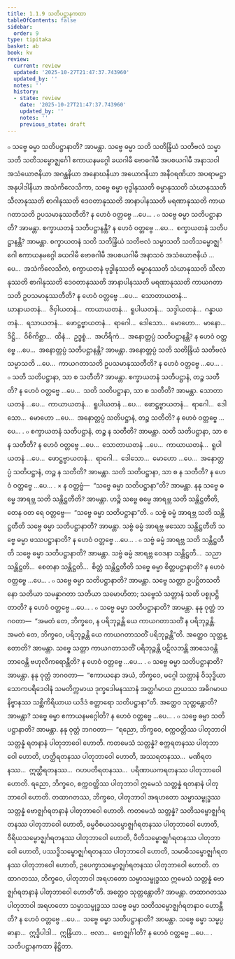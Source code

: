```yaml
---
title: 1.1.9 သတိပဋ္ဌာနကထာ
tableOfContents: false
sidebar:
  order: 9
type: tipitaka
basket: ab
book: kv
review:
  current: review
  updated: '2025-10-27T21:47:37.743960'
  updated_by: ''
  notes: ''
  history:
  - state: review
    date: '2025-10-27T21:47:37.743960'
    updated_by: ''
    notes: ''
    previous_state: draft
---
```



<ReviewStatus review={frontmatter.review} showDetails={true} />

<HypothesisAnnotation frontmatter={frontmatter} />

<DynamicBreadcrumb />

<Division number="301" book="kv" e="ch" v="32" p="121">

<Paragraph number="765" book="kv">
๐ သဗ္ဗေ ဓမ္မာ သတိပဋ္ဌာနာတိ? အာမန္တာ. သဗ္ဗေ ဓမ္မာ သတိ သတိန္ဒြိယံ သတိဗလံ သမ္မာသတိ သတိသမ္ဗောဇ္ဈင်္ဂေါ ဧကာယနမဂ္ဂေါ ခယဂါမီ ဗောဓဂါမီ အပစယဂါမီ အနာသဝါ အသံယောဇနိယာ အဂန္ထနိယာ အနောဃနိယာ အယောဂနိယာ အနီဝရဏိယာ အပရာမဋ္ဌာ အနုပါဒါနိယာ အသံကိလေသိကာ, သဗ္ဗေ ဓမ္မာ ဗုဒ္ဓါနုဿတိ ဓမ္မာနုဿတိ သံဃာနုဿတိ သီလာနုဿတိ စာဂါနုဿတိ ဒေဝတာနုဿတိ အာနာပါနဿတိ မရဏာနုဿတိ ကာယဂတာသတိ ဥပသမာနုဿတီတိ? န ဟေဝံ ဝတ္တဗ္ဗေ …ပေ… .
</Paragraph>

<Paragraph number="766" book="kv">
๐ သဗ္ဗေ ဓမ္မာ သတိပဋ္ဌာနာတိ? အာမန္တာ. စက္ခာယတနံ သတိပဋ္ဌာနန္တိ? န ဟေဝံ ဝတ္တဗ္ဗေ …ပေ…  စက္ခာယတနံ သတိပဋ္ဌာနန္တိ? အာမန္တာ. စက္ခာယတနံ သတိ သတိန္ဒြိယံ သတိဗလံ သမ္မာသတိ သတိသမ္ဗောဇ္ဈင်္ဂေါ ဧကာယနမဂ္ဂေါ ခယဂါမီ ဗောဓဂါမီ အပစယဂါမီ အနာသဝံ အသံယောဇနိယံ …ပေ…  အသံကိလေသိကံ, စက္ခာယတနံ ဗုဒ္ဓါနုဿတိ ဓမ္မာနုဿတိ သံဃာနုဿတိ သီလာနုဿတိ စာဂါနုဿတိ ဒေဝတာနုဿတိ အာနာပါနဿတိ မရဏာနုဿတိ ကာယဂတာသတိ ဥပသမာနုဿတီတိ? န ဟေဝံ ဝတ္တဗ္ဗေ …ပေ…  သောတာယတနံ…  ဃာနာယတနံ…  ဇိဝှါယတနံ…  ကာယာယတနံ…  ရူပါယတနံ…  သဒ္ဒါယတနံ…  ဂန္ဓာယတနံ…  ရသာယတနံ…  ဖောဋ္ဌဗ္ဗာယတနံ…  ရာဂေါ…  ဒေါသော…  မောဟော…  မာနော…  ဒိဋ္ဌိ…  ဝိစိကိစ္ဆာ…  ထိနံ…  ဥဒ္ဓစ္စံ…  အဟိရိကံ…  အနောတ္တပ္ပံ သတိပဋ္ဌာနန္တိ? န ဟေဝံ ဝတ္တဗ္ဗေ …ပေ…  အနောတ္တပ္ပံ သတိပဋ္ဌာနန္တိ? အာမန္တာ. အနောတ္တပ္ပံ သတိ သတိန္ဒြိယံ သတိဗလံ သမ္မာသတိ …ပေ…  ကာယဂတာသတိ ဥပသမာနုဿတီတိ? န ဟေဝံ ဝတ္တဗ္ဗေ …ပေ… .
</Paragraph>

<Paragraph number="767" book="kv">
๐ သတိ သတိပဋ္ဌာနာ, သာ စ သတီတိ? အာမန္တာ. စက္ခာယတနံ သတိပဋ္ဌာနံ, တဉ္စ သတီတိ? န ဟေဝံ ဝတ္တဗ္ဗေ …ပေ…  သတိ သတိပဋ္ဌာနာ, သာ စ သတီတိ? အာမန္တာ. သောတာယတနံ …ပေ…  ကာယာယတနံ…  ရူပါယတနံ …ပေ…  ဖောဋ္ဌဗ္ဗာယတနံ…  ရာဂေါ…  ဒေါသော…  မောဟော …ပေ…  အနောတ္တပ္ပံ သတိပဋ္ဌာနံ, တဉ္စ သတီတိ? န ဟေဝံ ဝတ္တဗ္ဗေ …ပေ… .
</Paragraph>

<Paragraph number="768" book="kv">
๐ စက္ခာယတနံ သတိပဋ္ဌာနံ, တဉ္စ န သတီတိ? အာမန္တာ. သတိ သတိပဋ္ဌာနာ, သာ စ န သတီတိ? န ဟေဝံ ဝတ္တဗ္ဗေ …ပေ…  သောတာယတနံ …ပေ…  ကာယာယတနံ…  ရူပါယတနံ …ပေ…  ဖောဋ္ဌဗ္ဗာယတနံ…  ရာဂေါ…  ဒေါသော…  မောဟော …ပေ…  အနောတ္တပ္ပံ သတိပဋ္ဌာနံ, တဉ္စ န သတီတိ? အာမန္တာ. သတိ သတိပဋ္ဌာနာ, သာ စ န သတီတိ? န ဟေဝံ ဝတ္တဗ္ဗေ …ပေ… .
</Paragraph>

</Division>
<Division number="302" book="kv" e="ch" v="32" p="123">

<Paragraph number="769" book="kv">
× န ဝတ္တဗ္ဗံ—  “သဗ္ဗေ ဓမ္မာ သတိပဋ္ဌာနာ”တိ? အာမန္တာ. နနု သဗ္ဗေ ဓမ္မေ အာရဗ္ဘ သတိ သန္တိဋ္ဌတီတိ? အာမန္တာ. ဟဉ္စိ သဗ္ဗေ ဓမ္မေ အာရဗ္ဘ သတိ သန္တိဋ္ဌတီတိ, တေန ဝတ ရေ ဝတ္တဗ္ဗေ—  “သဗ္ဗေ ဓမ္မာ သတိပဋ္ဌာနာ”တိ.
</Paragraph>

<Paragraph number="770" book="kv">
๐ သဗ္ဗံ ဓမ္မံ အာရဗ္ဘ သတိ သန္တိဋ္ဌတီတိ သဗ္ဗေ ဓမ္မာ သတိပဋ္ဌာနာတိ? အာမန္တာ. သဗ္ဗံ ဓမ္မံ အာရဗ္ဘ ဖဿော သန္တိဋ္ဌတီတိ သဗ္ဗေ ဓမ္မာ ဖဿပဋ္ဌာနာတိ? န ဟေဝံ ဝတ္တဗ္ဗေ …ပေ… .
</Paragraph>

<Paragraph number="771" book="kv">
๐ သဗ္ဗံ ဓမ္မံ အာရဗ္ဘ သတိ သန္တိဋ္ဌတီတိ သဗ္ဗေ ဓမ္မာ သတိပဋ္ဌာနာတိ? အာမန္တာ. သဗ္ဗံ ဓမ္မံ အာရဗ္ဘ ဝေဒနာ သန္တိဋ္ဌတိ…  သညာ သန္တိဋ္ဌတိ…  စေတနာ သန္တိဋ္ဌတိ…  စိတ္တံ သန္တိဋ္ဌတီတိ သဗ္ဗေ ဓမ္မာ စိတ္တပဋ္ဌာနာတိ? န ဟေဝံ ဝတ္တဗ္ဗေ …ပေ… .
</Paragraph>

<Paragraph number="772" book="kv">
๐ သဗ္ဗေ ဓမ္မာ သတိပဋ္ဌာနာတိ? အာမန္တာ. သဗ္ဗေ သတ္တာ ဥပဋ္ဌိတသတိနော သတိယာ သမန္နာဂတာ သတိယာ သမောဟိတာ; သဗ္ဗေသံ သတ္တာနံ သတိ ပစ္စုပဋ္ဌိတာတိ? န ဟေဝံ ဝတ္တဗ္ဗေ …ပေ… .
</Paragraph>

</Division>
<Division number="303" book="kv" e="ch" v="32" p="123">

<Paragraph number="773" book="kv">
๐ သဗ္ဗေ ဓမ္မာ သတိပဋ္ဌာနာတိ? အာမန္တာ. နနု ဝုတ္တံ ဘဂဝတာ—  “အမတံ တေ, ဘိက္ခဝေ, န ပရိဘုဉ္ဇန္တိ ယေ ကာယဂတာသတိံ န ပရိဘုဉ္ဇန္တိ. အမတံ တေ, ဘိက္ခဝေ, ပရိဘုဉ္ဇန္တိ ယေ ကာယဂတာသတိံ ပရိဘုဉ္ဇန္တီ”တိ. အတ္ထေဝ သုတ္တန္တောတိ? အာမန္တာ. သဗ္ဗေ သတ္တာ ကာယဂတာသတိံ ပရိဘုဉ္ဇန္တိ ပဋိလဘန္တိ အာသေဝန္တိ ဘာဝေန္တိ ဗဟုလီကရောန္တီတိ? န ဟေဝံ ဝတ္တဗ္ဗေ …ပေ… .
</Paragraph>

<Paragraph number="774" book="kv">
๐ သဗ္ဗေ ဓမ္မာ သတိပဋ္ဌာနာတိ? အာမန္တာ. နနု ဝုတ္တံ ဘဂဝတာ—  “ဧကာယနော အယံ, ဘိက္ခဝေ, မဂ္ဂေါ သတ္တာနံ ဝိသုဒ္ဓိယာ သောကပရိဒေဝါနံ သမတိက္ကမာယ ဒုက္ခဒေါမနဿာနံ အတ္ထင်္ဂမာယ ဉာယဿ အဓိဂမာယ နိဗ္ဗာနဿ သစ္ဆိကိရိယာယ ယဒိဒံ စတ္တာရော သတိပဋ္ဌာနာ”တိ. အတ္ထေဝ သုတ္တန္တောတိ? အာမန္တာ? သဗ္ဗေ ဓမ္မာ ဧကာယနမဂ္ဂေါတိ? န ဟေဝံ ဝတ္တဗ္ဗေ …ပေ… .
</Paragraph>

<Paragraph number="775" book="kv">
๐ သဗ္ဗေ ဓမ္မာ သတိပဋ္ဌာနာတိ? အာမန္တာ. နနု ဝုတ္တံ ဘဂဝတာ—  “ရညော, ဘိက္ခဝေ, စက္ကဝတ္တိဿ ပါတုဘာဝါ သတ္တန္နံ ရတနာနံ ပါတုဘာဝေါ ဟောတိ. ကတမေသံ သတ္တန္နံ? စက္ကရတနဿ ပါတုဘာဝေါ ဟောတိ, ဟတ္ထိရတနဿ ပါတုဘာဝေါ ဟောတိ, အဿရတနဿ…  မဏိရတနဿ…  ဣတ္ထိရတနဿ…  ဂဟပတိရတနဿ…  ပရိဏာယကရတနဿ ပါတုဘာဝေါ ဟောတိ. ရညော, ဘိက္ခဝေ, စက္ကဝတ္တိဿ ပါတုဘာဝါ ဣမေသံ သတ္တန္နံ ရတနာနံ ပါတုဘာဝေါ ဟောတိ.
</Paragraph>

<Paragraph number="776" book="kv">
တထာဂတဿ, ဘိက္ခဝေ, ပါတုဘာဝါ အရဟတော သမ္မာသမ္ဗုဒ္ဓဿ သတ္တန္နံ ဗောဇ္ဈင်္ဂရတနာနံ ပါတုဘာဝေါ ဟောတိ. ကတမေသံ သတ္တန္နံ? သတိသမ္ဗောဇ္ဈင်္ဂရတနဿ ပါတုဘာဝေါ ဟောတိ, ဓမ္မဝိစယသမ္ဗောဇ္ဈင်္ဂရတနဿ ပါတုဘာဝေါ ဟောတိ, ဝီရိယသမ္ဗောဇ္ဈင်္ဂရတနဿ ပါတုဘာဝေါ ဟောတိ, ပီတိသမ္ဗောဇ္ဈင်္ဂရတနဿ ပါတုဘာဝေါ ဟောတိ, ပဿဒ္ဓိသမ္ဗောဇ္ဈင်္ဂရတနဿ ပါတုဘာဝေါ ဟောတိ, သမာဓိသမ္ဗောဇ္ဈင်္ဂရတနဿ ပါတုဘာဝေါ ဟောတိ, ဥပေက္ခာသမ္ဗောဇ္ဈင်္ဂရတနဿ ပါတုဘာဝေါ ဟောတိ. တထာဂတဿ, ဘိက္ခဝေ, ပါတုဘာဝါ အရဟတော သမ္မာသမ္ဗုဒ္ဓဿ ဣမေသံ သတ္တန္နံ ဗောဇ္ဈင်္ဂရတနာနံ ပါတုဘာဝေါ ဟောတီ”တိ. အတ္ထေဝ သုတ္တန္တောတိ? အာမန္တာ. တထာဂတဿ ပါတုဘာဝါ အရဟတော သမ္မာသမ္ဗုဒ္ဓဿ သဗ္ဗေ ဓမ္မာ သတိသမ္ဗောဇ္ဈင်္ဂရတနာဝ ဟောန္တီတိ? န ဟေဝံ ဝတ္တဗ္ဗေ …ပေ…  သဗ္ဗေ ဓမ္မာ သတိပဋ္ဌာနာတိ? အာမန္တာ. သဗ္ဗေ ဓမ္မာ သမ္မပ္ပဓာနာ…  ဣဒ္ဓိပါဒါ…  ဣန္ဒြိယာ…  ဗလာ…  ဗောဇ္ဈင်္ဂါတိ? န ဟေဝံ ဝတ္တဗ္ဗေ …ပေ… .

</Paragraph>
</Division>

<Paragraph number="777" type="center" book="kv">
သတိပဋ္ဌာနကထာ နိဋ္ဌိတာ.
</Paragraph>